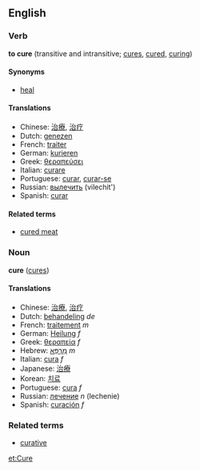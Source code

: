 ==English==
===Verb===
'''to cure''' (transitive and intransitive; [[cures]], [[cured]], [[curing]])

====Synonyms====
*[[heal]]

====Translations====
*Chinese: [[治療]], [[治疗]]
*Dutch: [[genezen]]
*French: [[traiter]]
*German: [[kurieren]]
*Greek: [[θεραπεύσει]]
*Italian: [[curare]]
*Portuguese: [[curar]], [[curar-se]]
*Russian: [[вылечить]] (vilechit')
*Spanish: [[curar]]

====Related terms====
*[[cured meat]]

===Noun===
'''cure''' ([[cures]])

====Translations====
*Chinese: [[治療]], [[治疗]]
*Dutch: [[behandeling]] ''de''
*French: [[traitement]] ''m''
*German: [[Heilung]] ''f''
*Greek: [[θεραπεία]] ''f''
*Hebrew: [[מרפא|מַרְפֵּא]] ''m''
*Italian: [[cura]] ''f''
*Japanese: [[治療]]
*Korean: [[치료]]
*Portuguese: [[cura]] ''f''
*Russian: [[лечение]] ''n'' (lechenie)
*Spanish: [[curación]] ''f''

===Related terms===
*[[curative]]

[[et:Cure]]